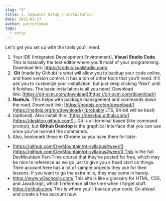 ```yaml
---
slug: "1"
title: 1. Computer Setup / Installation
date: 2022-03-27
author: porterlyman
tags:
  - setup
---
```

Let's get you set up with the tools you'll need. 

1. Your IDE (Integrated Development Environment), **Visual Studio Code**. This is basically the text editor where you'll most of your programming. Download link: [https://code.​visualstudio.com/](https://code.visualstudio.com/)
2.  **Git** (made by Github) is what will allow you to backup your code online, and have version control. It has a ton of other tools that you'll need. It'll ask you to customize your installation, but just keep clicking 'Next' until it finishes. The basic installation is all you need. Download link: [https://git-scm.com/​download](https://git-scm.com/download/)
3. **NodeJs.** This helps with package management and commands down the road. Download link: [https://nodejs.org/en/​download/](https://nodejs.org/en/download/) (probably LTS, 64-bit will be best)
4. (optional). Also install this: [https://desktop.github.​com/](https://desktop.github.com/) . Git is all terminal based (like command prompt), but **Github Desktop** is the graphical interface that you can use once you've learned the commands. 
5. Also, bookmark these in Chrome so you have them for later: 

* [https://github.com/​DevMountain/pt-syllabus#week1](https://github.com/DevMountain/pt-syllabus#week1) ​This is the full DevMountain Part-Time course that they've posted for free, which may be nice to reference as we go just to give you a head start on things. Their account here has a lot of sample projects they use for their lessons. If you want to go the extra mile, they may come in handy. 
* <https://www.w3schools.com/> ​This site is like a glossary for HTML, CSS, and JavaScript, which I reference all the time when I forget stuff. 
* <https://github.com/> This is where you'll backup your code. Go ahead and create a free account now.
